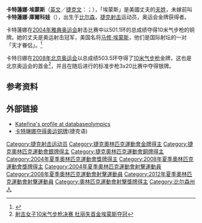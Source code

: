 {{noteTA
|T=zh-hans:卡特日娜·埃蒙斯;zh-hant:卡特蓮娜·埃蒙斯;zh-sg:卡特蓮娜·埃蒙斯;
|1=zh-hans:卡特日娜;zh-hant:卡特蓮娜;zh-sg:卡特蓮娜;
}}

{{Infobox sportsperson
|name             = Kateřina Emmons
|native_name      = 
|native_name_lang = 
|image            = Katerina Emmons.jpg
|image_size       = 220px
|alt              = 
|caption          = 2008年
|nationality      = {{CZE}}
|birth_date       = {{birth date and age|mf=yes|1983|11|17}}
|birth_place      = {{flag|Czechoslovakia}}[[比尔森|比尔森]]
|death_date       = 
|death_place      = 
|residence        = 
|education        = 
|alma_mater       = 
|years_active     = 
|height           = {{height|m=1.67|precision=0}}
|weight           = {{convert|54|kg|abbr=on}}
|website          = 
|country          = 
|sport            = [[射击|射击]]
|event            =
|club             = 
|coach            = 
|retired          = 
|medaltemplates   = 
{{MedalSport|女子[[射擊|射擊]]}}
{{MedalGold| [[2008年夏季奧林匹克運動會|2008年北京]] | [[2008年夏季奧林匹克運動會射擊比賽|10米气步枪]]}}
{{MedalSilver| [[2008年夏季奧林匹克運動會|2008年北京]] | [[2008年夏季奧林匹克運動會射擊比賽|50米三姿标准步枪]]}}
{{MedalBronze| [[2004年夏季奧林匹克運動會|2004年雅典]] | [[2004年夏季奧林匹克運動會射擊比賽|10米气步枪]]}}
}}

'''卡特蓮娜·埃蒙斯'''（[[英語|英文]]／[[捷克語|捷克文]]：{{lang|cs|Kateřina Emmons}}；{{bd|1983年|11月17日||}}），「埃蒙斯」是美國丈夫的[[夫姓|夫姓]]，未嫁前叫'''卡特蓮娜·庫爾科娃'''（{{lang-cs|Kateřina Kůrková }}），出生于[[比尔森|比尔森]]，[[捷克|捷克]][[射击|射击]]运动员，奥运会金牌获得者。

卡特蓮娜在[[2004年夏季奥林匹克运动会|2004年雅典奥运会]]射击比赛中以501.1环的总成绩夺得10米气步枪的铜牌。她的丈夫是奥运射击冠军，美国名将[[马修·埃蒙斯|马修·埃蒙斯]]，他们是国际射坛的一对「天才眷侣」。<ref>{{Cite web |url=http://news.xinhuanet.com/sports/2008-04/13/content_7967171.htm |title=埃蒙斯夫妇——枪坛“天才眷侣”新华网 |accessdate=2008-08-08 |archive-date=2008-09-09 |archive-url=https://web.archive.org/web/20080909083438/http://news.xinhuanet.com/sports/2008-04/13/content_7967171.htm |dead-url=no }}</ref>

卡特日娜在[[2008年夏季奥林匹克运动会|2008年北京奥运会]]以总成绩503.5环夺得了[[10米气步枪|10米气步枪]]金牌，这也是北京奥运会的首金<ref>[http://2008.titan24.com/08-08-09/99228.html 射击女子10米气步枪决赛 杜丽失首金埃蒙斯夺冠 ]{{dead link|date=2017年11月 |bot=InternetArchiveBot |fix-attempted=yes }}</ref>，并且在随后进行的标准步枪3x20比赛中夺得银牌。

== 参考资料 ==
{{reflist}}

== 外部链接 ==
* [https://web.archive.org/web/20070826223943/http://www.databaseolympics.com/players/playerpage.htm?ilkid=KURKOKAT01 Kateřina's profile at databaseolympics]{{en}}
* [http://www.radio.cz/cz/clanek/57129 卡特琳娜夺得奥运铜牌]{{Wayback|url=http://www.radio.cz/cz/clanek/57129 |date=20050128131900 }}(捷克语)

{{奥林匹克运动会射击比赛女子10米气步枪冠军}}
{{DEFAULTSORT:Emmons, Katerina}}
[[Category:捷克射击运动员|Category:捷克射击运动员]]
[[Category:捷克奧林匹克運動會金牌得主|Category:捷克奧林匹克運動會金牌得主]]
[[Category:捷克奧林匹克運動會銀牌得主|Category:捷克奧林匹克運動會銀牌得主]]
[[Category:捷克奧林匹克運動會銅牌得主|Category:捷克奧林匹克運動會銅牌得主]]
[[Category:2004年夏季奧林匹克運動會獎牌得主|Category:2004年夏季奧林匹克運動會獎牌得主]]
[[Category:2008年夏季奧林匹克運動會獎牌得主|Category:2008年夏季奧林匹克運動會獎牌得主]]
[[Category:2004年夏季奧林匹克運動會射擊運動員|Category:2004年夏季奧林匹克運動會射擊運動員]]
[[Category:2008年夏季奧林匹克運動會射擊運動員|Category:2008年夏季奧林匹克運動會射擊運動員]]
[[Category:2012年夏季奧林匹克運動會射擊運動員|Category:2012年夏季奧林匹克運動會射擊運動員]]
[[Category:奧林匹克運動會射擊獎牌得主|Category:奧林匹克運動會射擊獎牌得主]]
[[Category:比尔森州人|Category:比尔森州人]]